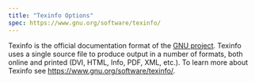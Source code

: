```yaml
---
title: "Texinfo Options"
spec: https://www.gnu.org/software/texinfo/
---
```


Texinfo is the official documentation format of the [GNU project](http://www.gnu.org/). Texinfo uses a single source file to produce output in a number of formats, both online and printed (DVI, HTML, Info, PDF, XML, etc.). To learn more about Texinfo see <https://www.gnu.org/software/texinfo/>.
